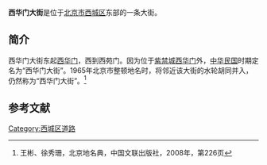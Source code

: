 {{Coord|39.91335|116.38460|type:landmark_region:CN-11_source:GoogleMaps|display=title}}
{{Infobox China Road
|路牌类型 = Beijing
|道路方向 = WE
|中文道路名称 = 西华门大街
|道路名称拼音 = XIHUAMEN DAJIE
|图片 = Xihuamen Ave near West Glorious Gate (20220213150536).jpg
|图片说明 = 北长街东侧的西华门大街
|道路属性 = 
|道路总长度 = 
|车速限制 = 
|行车线数量 = 
|所在地区 = [[北京市|北京市]][[西城区|西城区]]
|起点 = [[西华门|西华门]]
|终点 = [[中南海|西苑门]]
|路段主要建筑 =[[西华门|西华门]]<br>西苑门<br>[[西华书房|西华书房]]
}}

'''西华门大街'''是位于[[北京市|北京市]][[西城区|西城区]]东部的一条大街。

==简介==
西华门大街东起[[西华门|西华门]]，西到西苑门。因为位于[[紫禁城|紫禁城]][[西华门|西华门]]外，[[中华民国|中华民国]]时期定名为“西华门大街”。1965年北京市整顿地名时，将邻近该大街的水轮胡同并入，仍然称为“西华门大街”。<ref name=bjdmd>王彬、徐秀珊，北京地名典，中国文联出版社，2008年，第226页</ref>

==参考文献==
{{reflist}}

[[Category:西城区道路|Category:西城区道路]]
